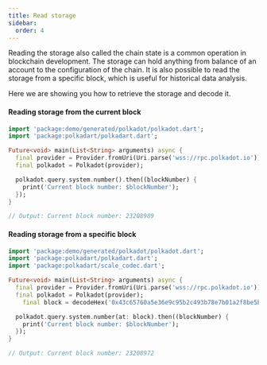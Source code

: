 ```yaml
---
title: Read storage
sidebar:
  order: 4
---
```


Reading the storage also called the chain state is a common operation in blockchain development.
The storage can hold anything from balance of an account to the configuration of the chain.
It is also possible to read the storage from a specific block, which is useful for historical data analysis.

Here we are showing you how to retrieve the storage and decode it.

#### Reading storage from the current block

```dart
import 'package:demo/generated/polkadot/polkadot.dart';
import 'package:polkadart/polkadart.dart';

Future<void> main(List<String> arguments) async {
  final provider = Provider.fromUri(Uri.parse('wss://rpc.polkadot.io'));
  final polkadot = Polkadot(provider);

  polkadot.query.system.number().then((blockNumber) {
    print('Current block number: $blockNumber');
  });
}

// Output: Current block number: 23208989
```

#### Reading storage from a specific block

```dart
import 'package:demo/generated/polkadot/polkadot.dart';
import 'package:polkadart/polkadart.dart';
import 'package:polkadart/scale_codec.dart';

Future<void> main(List<String> arguments) async {
  final provider = Provider.fromUri(Uri.parse('wss://rpc.polkadot.io'));
  final polkadot = Polkadot(provider);
	final block = decodeHex('0x43c65760a5e36e9c95b2c493b78e7b01a2f8be5b0b48d543168d9f2c6fc4eb10');

  polkadot.query.system.number(at: block).then((blockNumber) {
    print('Current block number: $blockNumber');
  });
}

// Output: Current block number: 23208972
```